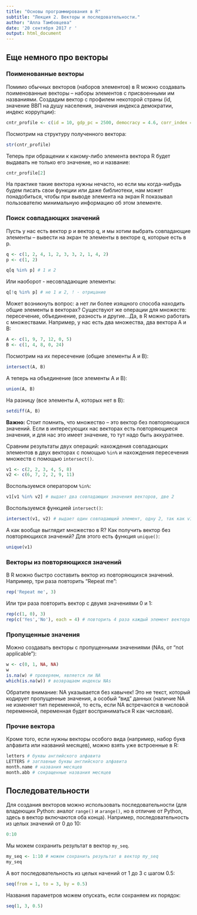 ```yaml
---
title: "Основы программирования в R"
subtitle: "Лекция 2. Векторы и последовательности."
author: "Алла Тамбовцева"
date: '20 сентября 2017 г '
output: html_document
---
```


## Еще немного про векторы

### Поименованные векторы

Помимо обычных векторов (наборов элементов) в R можно создавать поименованные векторы -- наборы элементов с присвоенными им названиями. Создадим вектор с профилем некоторой страны (id, значение ВВП на душу населения, значения индекса демократии, индекс коррупции):

```r
cntr_profile <- c(id = 10, gdp_pc = 2500, democracy = 4.6, corr_index = 2.1)
```

Посмотрим на структуру полученного вектора:

```r
str(cntr_profile)
```
Теперь при обращении к какому-либо элемента вектора R будет выдавать не только его значение, но и название:
```r
cntr_profile[2]
```

На практике такие вектора нужны нечасто, но если мы когда-нибудь будем писать свои функции или даже библиотеки, нам может понадобиться, чтобы при выводе элемента на экран R показывал пользователю минимальную информацию об этом элементе.

### Поиск совпадающих значений

Пусть у нас есть вектор p и вектор q, и мы хотим выбрать совпадающие элементы -- вывести на экран те элементы в векторе q, которые есть в p.

```r
q <- c(1, 2, 4, 1, 2, 3, 3, 2, 1, 4, 2)
p <- c(1, 2) 

q[q %in% p] # 1 и 2
```
Или наоборот - несовпадающие элементы:
```r
q[!q %in% p] # не 1 и 2, ! - отрицание
```

Может возникнуть вопрос: а нет ли более изящного способа находить общие элементы в векторах? Существуют же операции для множеств: пересечение, объединение, разность и другие...Да, в R можно работать с множествами. Например, у нас есть два множества, два вектора A и B:
```r
A <- c(1, 9, 7, 12, 0, 5)
B <- c(1, 4, 8, 0, 24)
```
Посмотрим на их пересечение (общие элементы A и B):
```r
intersect(A, B)
```
А теперь на объединение (все элементы A и B):
```r
union(A, B)
```
На разницу (все элементы A, которых нет в B):
```r
setdiff(A, B)
```
**Важно:** Cтоит помнить, что множество -- это вектор без повторяющихся значений. Если в интересующих нас векторах есть повторяющиеся значения, и для нас это имеет значение, то тут надо быть аккуратнее.

Сравним результаты двух операций: нахождения совпадающих элементов в двух векторах с помощью `%in%` и нахождения пересечения множеств с помощью `intersect()`. 
```r
v1 <- c(2, 2, 3, 4, 5, 8)
v2 <- c(6, 7, 2, 2, 9, 11)
```
Воспользуемся оператором `%in%`:
```r
v1[v1 %in% v2] # выдает два совпадающих значения векторов, две 2
```
Воспользуемся функцией `intersect()`:
```r
intersect(v1, v2) # выдает один совпадающий элемент, одну 2, так как v1 и v2 воспринимаются как множества
```

А как вообще выглядит множество в R? Как получить вектор без повторяющихся значений? Для этого есть функция `unique()`:
```r
unique(v1)
```

### Векторы из повторяющихся значений

В R можно быстро составить вектор из повторяющихся значений. Например, три раза повторить "Repeat me":
```r
rep('Repeat me', 3) 
```
Или три раза повторить вектор с двумя значениями 0 и 1:
```r
rep(c(1, 0), 3)
rep(c('Yes','No'), each = 4) # повторить 4 раза каждый элемент вектора
```

### Пропущенные значения

Можно создавать векторы с пропущенными значениями (NAs, от "not applicable"): 
```r
w <- c(0, 1, NA, NA)
w
is.na(w) # проверяем, является ли NA
which(is.na(w)) # возвращаем индексы NAs
```
Обратите внимание: NA указывается без кавычек! Это не текст, который кодирует пропущенные значения, а особый "вид" данных (наличие NA не изменяет тип переменной, то есть, если NA встречаются в числовой переменной, переменная будет восприниматься R как числовая).

### Прочие вектора

Кроме того, если нужны векторы особого вида (например, набор букв алфавита или названий месяцев), можно взять уже встроенные в R:
```r
letters # буквы английского алфавита
LETTERS # заглавные буквы английского алфавита
month.name # названия месяцев
month.abb # сокращенные названия месяцев
```

## Последовательности

Для создания векторов можно использовать последовательности (для владеющих Python: аналог `range()` и `arange()`, но в отличие от Python, здесь в вектор включаются оба конца). Например, последовательность из целых значений от 0 до 10:
```r
0:10 
```
Мы можем сохранить результат в вектор  `my_seq`. 
```r
my_seq <- 1:10 # можем сохранить результат в вектор my_seq 
my_seq
```
А вот последовательность из целых начений от 1 до 3 с шагом 0.5:
```r
seq(from = 1, to = 3, by = 0.5)
```
Названия параметров можем опускать, если сохраняем их порядок:
```r
seq(1, 3, 0.5) 
```